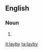 ==English==

===Noun===
{{en-noun}}

# {{alternative spelling of|lay-by|lang=en}}

[[it:layby]]
[[ta:layby]]